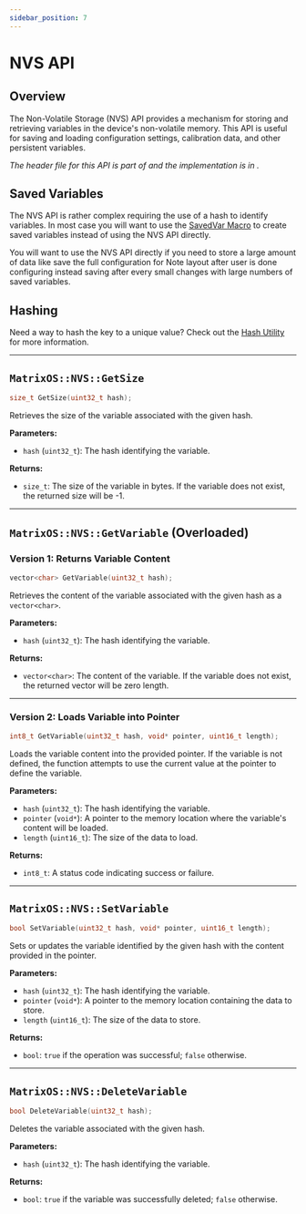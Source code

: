 ```yaml
---
sidebar_position: 7
---
```


# NVS API

## Overview
The Non-Volatile Storage (NVS) API provides a mechanism for storing and retrieving variables in the device's non-volatile memory. This API is useful for saving and loading configuration settings, calibration data, and other persistent variables.

*The header file for this API is part of <GithubLink path="os/MatrixOS.h"/> and the implementation is in <GithubLink path="os/system/NVS.cpp"/>.*

## Saved Variables
The NVS API is rather complex requiring the use of a hash to identify variables. In most case you will want to use the [SavedVar Macro](./Utilities/SavedVarible)  to create saved variables instead of using the NVS API directly.

You will want to use the NVS API directly if you need to store a large amount of data like save the full configuration for Note layout after user is done configuring instead saving after every small changes with large numbers of saved variables.

## Hashing 
Need a way to hash the key to a unique value? Check out the [Hash Utility](./Utilities/Hash) for more information.


---

## `MatrixOS::NVS::GetSize`
```cpp
size_t GetSize(uint32_t hash);
```

Retrieves the size of the variable associated with the given hash.

**Parameters:**
- `hash` (`uint32_t`): The hash identifying the variable.

**Returns:**
- `size_t`: The size of the variable in bytes. If the variable does not exist, the returned size will be -1.

---

## `MatrixOS::NVS::GetVariable` (Overloaded)

### Version 1: Returns Variable Content
```cpp
vector<char> GetVariable(uint32_t hash);
```

Retrieves the content of the variable associated with the given hash as a `vector<char>`.

**Parameters:**
- `hash` (`uint32_t`): The hash identifying the variable.

**Returns:**
- `vector<char>`: The content of the variable. If the variable does not exist, the returned vector will be zero length.

---

### Version 2: Loads Variable into Pointer
```cpp
int8_t GetVariable(uint32_t hash, void* pointer, uint16_t length);
```

Loads the variable content into the provided pointer. If the variable is not defined, the function attempts to use the current value at the pointer to define the variable.

**Parameters:**
- `hash` (`uint32_t`): The hash identifying the variable.
- `pointer` (`void*`): A pointer to the memory location where the variable's content will be loaded.
- `length` (`uint16_t`): The size of the data to load.

**Returns:**
- `int8_t`: A status code indicating success or failure.

---

## `MatrixOS::NVS::SetVariable`
```cpp
bool SetVariable(uint32_t hash, void* pointer, uint16_t length);
```

Sets or updates the variable identified by the given hash with the content provided in the pointer.

**Parameters:**
- `hash` (`uint32_t`): The hash identifying the variable.
- `pointer` (`void*`): A pointer to the memory location containing the data to store.
- `length` (`uint16_t`): The size of the data to store.

**Returns:**
- `bool`: `true` if the operation was successful; `false` otherwise.

---

## `MatrixOS::NVS::DeleteVariable`
```cpp
bool DeleteVariable(uint32_t hash);
```

Deletes the variable associated with the given hash.

**Parameters:**
- `hash` (`uint32_t`): The hash identifying the variable.

**Returns:**
- `bool`: `true` if the variable was successfully deleted; `false` otherwise.
```